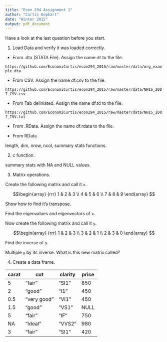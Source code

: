 ```yaml
---
title: "Econ 294 Assignment 1"
author: "Curtis Kephart"
date: "Winter 2015"
output: pdf_document
---
```


Have a look at the last question before you start.


1. Load Data and verify it was loaded correctly. 
  + From .dta (STATA File). Assign the name `df` to the file. 
  
`https://github.com/EconomiCurtis/econ294_2015/raw/master/data/org_example.dta`
  
  + From CSV. Assign the name df.csv to the file. 

`https://github.com/EconomiCurtis/econ294_2015/raw/master/data/NHIS_2007_CSV.csv`

  + From Tab deliniated. Assign the name df.td to the file. 
  
`https://github.com/EconomiCurtis/econ294_2015/raw/master/data/NHIS_2007_TSV.txt`

  + From .RData. Assign the name df.rdata to the file. 

  + From RData

length, dim, nrow, ncol, summary stats functions. 

2. c function.

summary stats with NA and NULL values. 

3. Matrix operations. 

Create the following matrix and call it `x`. 

$$\begin{array}
{rrr}
1 & 2 & 3 \\
4 & 5 & 6 \\
7 & 8 & 9
\end{array}
$$

Show how to find it's transpose. 

Find the eigenvalues and eigenvectors of `x`. 

Now create the following matrix and call it `y`.

$$\begin{array}
{rrr}
1 & 2 & 3 \\
3 & 2 & 1 \\
2 & 3 & 0
\end{array}
$$

Find the inverse of `y`. 

Multiple `y` by its inverse. What is this new matrix called? 

4. Create a data frame.

carat | cut         | clarity | price
----- | ------      | ------- | -----
5     | "fair"      | "SI1"   | 850
2     | "good"      | "I1"    | 450
0.5   | "very good" | "VI1"   | 450
1.5   | "good"      | "VS1"   | NULL
5     | "fair"      | "IF"    | 750
NA    | "Ideal"     | "VVS2"  | 980
3     | "fair"      | "SI1"   | 420





